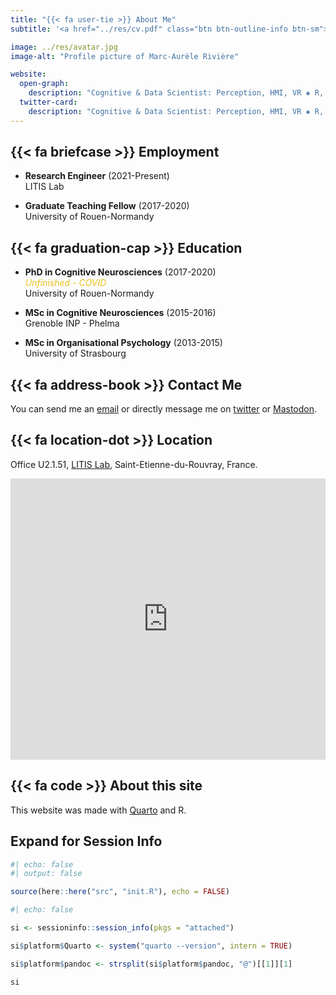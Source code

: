 ```yaml
---
title: "{{< fa user-tie >}} About Me"
subtitle: '<a href="../res/cv.pdf" class="btn btn-outline-info btn-sm">Check my CV</a>'

image: ../res/avatar.jpg
image-alt: "Profile picture of Marc-Aurèle Rivière"

website:
  open-graph:
    description: "Cognitive & Data Scientist: Perception, HMI, VR ◈ R, Stats, Bayes"
  twitter-card:
    description: "Cognitive & Data Scientist: Perception, HMI, VR ◈ R, Stats, Bayes"
---
```


## {{< fa briefcase >}} Employment

- **Research Engineer** (2021-Present)  
  [LITIS Lab]{.about-details}

- **Graduate Teaching Fellow** (2017-2020)  
  [University of Rouen-Normandy]{.about-details}

## {{< fa graduation-cap >}} Education

- **PhD in Cognitive Neurosciences** (2017-2020)  
  [*Unfinished - COVID*]{.small style="color: #eac019"}  
  [University of Rouen-Normandy]{.about-details}

- **MSc in Cognitive Neurosciences** (2015-2016)  
  [Grenoble INP - Phelma]{.about-details}

- **MSc in Organisational Psychology** (2013-2015)  
  [University of Strasbourg]{.about-details}

## {{< fa address-book >}} Contact Me

You can send me an [email](mailto:marc.aurele.riviere@gmail.com) or directly message me on [twitter](https://twitter.com/mariviere1) or [Mastodon](https://fediscience.org/web/@mariviere).

## {{< fa location-dot >}} Location

Office U2.1.51, [LITIS Lab](https://litislab.fr/en/), Saint-Etienne-du-Rouvray, France.

<iframe src="https://www.google.com/maps/embed?pb=!1m14!1m8!1m3!1d2597.178095254828!2d1.068668!3d49.386623!3m2!1i1024!2i768!4f13.1!3m3!1m2!1s0x0%3A0x99721d01c683ed03!2sLitis!5e0!3m2!1sen!2sfr!4v1663157185844!5m2!1sen!2sfr" width="100%" height="450" style="border:0;" allowfullscreen="" loading="lazy" referrerpolicy="no-referrer-when-downgrade"></iframe>

## {{< fa code >}} About this site

This website was made with [Quarto](https://quarto.org/) and R.

:::{.callout-tip collapse="true"}

# Expand for Session Info

```r
#| echo: false
#| output: false

source(here::here("src", "init.R"), echo = FALSE)
```

```r
#| echo: false

si <- sessioninfo::session_info(pkgs = "attached")

si$platform$Quarto <- system("quarto --version", intern = TRUE)

si$platform$pandoc <- strsplit(si$platform$pandoc, "@")[[1]][1]

si
```

:::
